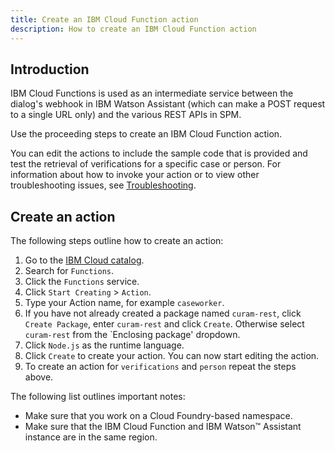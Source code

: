 ```yaml
---
title: Create an IBM Cloud Function action
description: How to create an IBM Cloud Function action
---
```


## Introduction

IBM Cloud Functions is used as an intermediate service between the dialog's webhook in IBM Watson Assistant (which can make a POST request to a single URL only) and the various REST APIs in SPM.

Use the proceeding steps to create an IBM Cloud Function action.

You can edit the actions to include the sample code that is provided and test the retrieval of verifications for a specific case or person.
For information about how to invoke your action or to view other troubleshooting issues, see [Troubleshooting](/troubleshooting/invoke-a-function).

## Create an action

The following steps outline how to create an action:

1. Go to the [IBM Cloud catalog](https://cloud.ibm.com/catalog).
2. Search for `Functions`.
3. Click the `Functions` service.
4. Click `Start Creating` > `Action`.
5. Type your Action name, for example `caseworker`.
6. If you have not already created a package named `curam-rest`, click `Create Package`, enter `curam-rest` and click `Create`. Otherwise select `curam-rest` from the `Enclosing package' dropdown.
7. Click `Node.js` as the runtime language.
8. Click `Create` to create your action. You can now start editing the action.
9. To create an action for `verifications` and `person` repeat the steps above.

<InlineNotification>

The following list outlines important notes:

* Make sure that you work on a Cloud Foundry-based namespace.
* Make sure that the IBM Cloud Function and IBM Watson™ Assistant instance are in the same region.

</InlineNotification>
